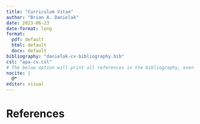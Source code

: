 ```yaml
---
title: "Curriculum Vitae"
author: "Brian A. Danielak"
date: 2023-06-23
date-format: long
format:
  pdf: default
  html: default
  docx: default
bibliography: "danielak-cv-bibliography.bib"
csl: "apa-cv.csl"
# The below option will print all references in the bibliography, even if they're not mentioned in the text itself
nocite: |
  @*
editor: visual
---
```


# References

::: {#refs}
:::
